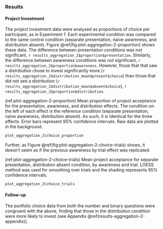 ### Results {#results-aggregation-2}

#### Project Investment

The project investment data were analysed as proportions of choice per
participant, as in Experiment 1. Each experimental condition was compared to the
same control condition (separate presentation, naive awareness, and distribution
absent). Figure \@ref(fig:plot-aggregation-2-proportion) shows these data. The
difference between presentation conditions was not significant,
`r results_aggregation_2$proportion$presentation`. Similarly, the
difference between awareness conditions was not significant,
`r results_aggregation_2$proportion$awareness`. However, those that that saw a
distribution chose to invest significantly more
(`r results_aggregation_2$distribution_mean$present$choice`) than those that did
not see a distribution
(`r results_aggregation_2$distribution_mean$absent$choice`),
`r results_aggregation_2$proportion$distribution`.

(ref:plot-aggregation-2-proportion) Mean proportion of project acceptance for the presentation, awareness, and distribution effects. The condition on the left of each effect is the reference condition (separate presentation, naive awareness, distribution absent). As such, it is identical for the three effects. Error bars represent 95% confidence intervals. Raw data are plotted in the background.

```r
plot_aggregation_2$choice_proportion
```

Further, as Figure \@ref(fig:plot-aggregation-2-choice-trials) shows, it
doesn't seem as if the previous awareness by trial effect was replicated.

(ref:plot-aggregation-2-choice-trials) Mean project acceptance for separate presentation, distribution absent condition, by awareness and trial. LOESS method was used for smoothing over trials and the shading represents 95% confidence intervals.

```r
plot_aggregation_2$choice_trials
```

#### Follow-up

The portfolio choice data from both the number and binary questions were
congruent with the above, finding that those in the distribution condition were
more likely to invest (see Appendix \@ref(results-aggregation-2-appendix)).

